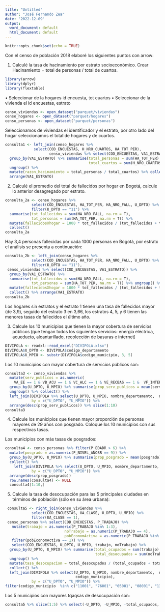 ---
title: "Untitled"
author: "José Fernando Zea"
date: '2022-12-09'
output:
  word_document: default
  html_document: default
---

```{r setup, include=FALSE}
knitr::opts_chunk$set(echo = TRUE)
```


Con el censo de población 2018 elaboré los siguientes puntos con arrow:

1. Calculé la tasa de hacinamiento por estrato socioeconómico. Crear Hacinamiento = total de personas / total de cuartos.



```{r, warning=FALSE, message=FALSE}
library(arrow)
library(dplyr)
library(flextable)
```


•	Seleccionar de la hogares id encuesta, tot cuartos
•	Seleccionar de la vivienda el id encuestas, estrato

```{r}
censo_viviendas <- open_dataset("parquet/viviendas")
censo_hogares <- open_dataset("parquet/hogares")
censo_personas <- open_dataset("parquet/personas")
```


Seleccionamos de viviendas el identificador y el estrato, por otro lado del hogar seleccionamos el total de hogares y de cuartos.

```{r}
consulta1 <- left_join(censo_hogares %>%
             select(COD_ENCUESTAS, H_NRO_CUARTOS, HA_TOT_PER),
                    censo_viviendas %>% select(COD_ENCUESTAS, VA1_ESTRATO)) %>% 
  group_by(VA1_ESTRATO) %>% summarise(total_personas = sum(HA_TOT_PER),
                                      total_cuartos = sum(H_NRO_CUARTOS)) %>% 
  ungroup() %>%
  mutate(razon_hacinamiento = total_personas / total_cuartos) %>% collect() %>%
  arrange(VA1_ESTRATO)
```


2.	Calculé el promedio del total de fallecidos por hogar en Bogotá, calcule lo anterior desagregado por estrato.


```{r}
consulta_2a <- censo_hogares %>% 
            select(COD_ENCUESTAS, HA_TOT_PER, HA_NRO_FALL, U_DPTO) %>%
            filter(U_DPTO == "11") %>%
  summarise(tot_fallecidos = sum(HA_NRO_FALL, na.rm = T), 
            tot_personas = sum(HA_TOT_PER, na.rm = T)) %>%
  mutate(fallecidosXhogar = 1000 * tot_fallecidos / (tot_fallecidos + tot_personas)) %>%
  collect()
consulta_2a
```

Hay 3,4 personas fallecidas por cada 1000 personas en Bogotá, por estrato el análisis se presenta a continuación:

```{r}
consulta_2b <- left_join(censo_hogares %>% 
            select(COD_ENCUESTAS, HA_TOT_PER, HA_NRO_FALL, U_DPTO) %>%
            filter(U_DPTO == "11"),
 censo_viviendas %>% select(COD_ENCUESTAS, VA1_ESTRATO)) %>%
  group_by(VA1_ESTRATO) %>%
  summarise(tot_fallecidos = sum(HA_NRO_FALL, na.rm = T), 
            tot_personas = sum(HA_TOT_PER, na.rm = T)) %>% ungroup() %>%
  mutate(fallecidosXhogar = 1000 * tot_fallecidos / (tot_fallecidos + tot_personas)) %>%
  collect() %>% arrange(VA1_ESTRATO)
consulta_2b
```

Los hogares sin estratos y el estrato 1 tienen una tasa de fallecidos mayor (de 3,9), seguido del estrato 3 en 3,66, los estratos 4, 5, y 6 tienen las menores tasas de fallecidos el último año.


3.	Calcule los 10 municipios que tienen la mayor cobertura de servicios públicos (que tengan todos los siguientes servicios: energía eléctrica, acueducto, alcantarillado, recolección de basuras e internet)


```{r}
DIVIPOLA <- readxl::read_excel("DIVIPOLA.xlsx")
DIVIPOLA$U_DPTO <- DIVIPOLA$codigo_departamento
DIVIPOLA$U_MPIO <- substr(DIVIPOLA$codigo_municipio, 3, 5)
```

Los 10 municipios con mayor cobertura de servicios públicos son:
```{r}
consulta3 <- censo_viviendas %>% 
  mutate(serv_publicos = as.numeric(
    VA_EE == 1 & VB_ACU == 1 & VC_ALC == 1 & VE_RECBAS == 1 &  VF_INTERNET == 1)) %>%
  group_by(U_DPTO, U_MPIO) %>% summarise(prop_serv_publicos = mean(serv_publicos, na.rm = T)) %>%
  ungroup() %>% collect() %>% 
  left_join(DIVIPOLA %>% select(U_DPTO, U_MPIO, nombre_departamento,  nombre_municipio),
            by = c("U_DPTO", "U_MPIO")) %>%
  arrange(desc(prop_serv_publicos)) %>% slice(1:10)
consulta3
```





4.	Calcule los municipios que tienen mayor proporción de personas mayores de 29 años con posgrado. Coloque los 10 municipios con sus respectivas tasas.

Los municipios con más tasas de posgrados:

```{r}
consulta4 <- censo_personas %>% filter(P_EDADR > 6) %>% 
  mutate(posgrado = as.numeric(P_NIVEL_ANOSR == 9)) %>%
  group_by(U_DPTO, U_MPIO) %>% summarise(prop_posgrado = mean(posgrado)) %>%
  collect() %>%
    left_join(DIVIPOLA %>% select(U_DPTO, U_MPIO, nombre_departamento,  nombre_municipio),
            by = c("U_DPTO", "U_MPIO")) %>%
  arrange(desc(prop_posgrado)) 
  row.names(consulta4) <- NULL
  consulta4[1:10,]
```




5.	Calcule la tasa de desocupación para las 5 principales ciudades en términos de población (sólo en su área urbana):

```{r}
 consulta5 <- right_join(censo_viviendas %>% 
            select(COD_ENCUESTAS, UA_CLASE, U_DPTO, U_MPIO) %>%
            filter(UA_CLASE == 1),
 censo_personas %>% select(COD_ENCUESTAS, P_TRABAJO) %>% 
   mutate(trabajo = as.numeric(P_TRABAJO %in% 1:3),
                           noTrabajo = as.numeric(P_TRABAJO == 4),
                           pobEconomActiva = as.numeric(P_TRABAJO %in% 1:4)) %>%
   filter(pobEconomActiva == 1)) %>%
   select(COD_ENCUESTAS, U_DPTO, U_MPIO, trabajo, noTrabajo) %>%
  group_by(U_DPTO, U_MPIO) %>% summarise(total_ocupados = sum(trabajo),
                                         total_desocupados = sum(noTrabajo)) %>%
  ungroup() %>% 
  mutate(tasa_desocupacion = total_desocupados / (total_ocupados + total_desocupados)) %>%
  collect() %>%  
  left_join(DIVIPOLA %>% select(U_DPTO, U_MPIO, nombre_departamento,  nombre_municipio,
                                codigo_municipio),
            by = c("U_DPTO", "U_MPIO")) %>%
filter(codigo_municipio  %in% c("11001", "76001", "05001", "08001", "13001"))
```

Los 5 municipios con mayores tqaqsas de desocupación son:

```{r}
consulta5 %>% slice(1:5) %>% select(-U_DPTO, -U_MPIO, -total_ocupados, -total_desocupados)
```

